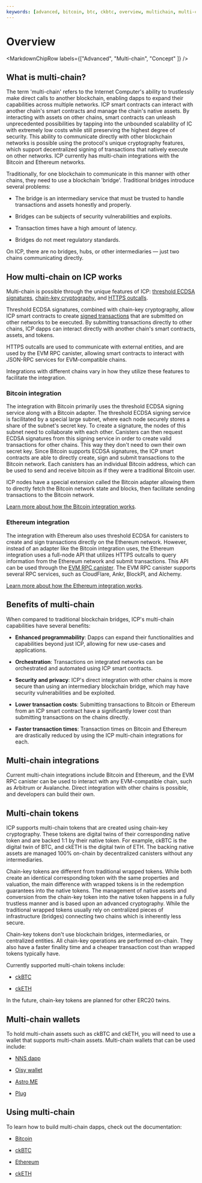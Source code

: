 ```yaml
---
keywords: [advanced, bitcoin, btc, ckbtc, overview, multichain, multi-chain, ethereum, evm, eth, cketh]
---
```



# Overview

<MarkdownChipRow labels={["Advanced", "Multi-chain", "Concept" ]} />

## What is multi-chain?

The term 'multi-chain' refers to the Internet Computer's ability to trustlessly make direct calls to another blockchain, enabling dapps to expand their capabilities across multiple networks. ICP smart contracts can interact with another chain's smart contracts and manage the chain's native assets. By interacting with assets on other chains, smart contracts can unleash unprecedented possibilities by tapping into the unbounded scalability of IC with extremely low costs while still preserving the highest degree of security. This ability to communicate directly with other blockchain networks is possible using the protocol's unique cryptography features, which support decentralized signing of transactions that natively execute on other networks. ICP currently has multi-chain integrations with the Bitcoin and Ethereum networks.

Traditionally, for one blockchain to communicate in this manner with other chains, they need to use a blockchain 'bridge'. Traditional bridges introduce several problems:

- The bridge is an intermediary service that must be trusted to handle transactions and assets honestly and properly.

- Bridges can be subjects of security vulnerabilities and exploits.

- Transaction times have a high amount of latency.

- Bridges do not meet regulatory standards.

On ICP, there are no bridges, hubs, or other intermediaries — just two chains communicating directly.

## How multi-chain on ICP works

Multi-chain is possible through the unique features of ICP: [threshold ECDSA signatures](/docs/current/references/t-ecdsa-how-it-works), [chain-key cryptography](https://internetcomputer.org/how-it-works/chain-key-technology), and [HTTPS outcalls](/docs/current/references/https-outcalls-how-it-works).

Threshold ECDSA signatures, combined with chain-key cryptography, allow ICP smart contracts to create [signed transactions](/docs/current/developer-docs/smart-contracts/encryption/signing-transactions) that are submitted on other networks to be executed. By submitting transactions directly to other chains, ICP dapps can interact directly with another chain's smart contracts, assets, and tokens.

HTTPS outcalls are used to communicate with external entities, and are used by the EVM RPC canister, allowing smart contracts to interact with JSON-RPC services for EVM-compatible chains.

Integrations with different chains vary in how they utilize these features to facilitate the integration.

### Bitcoin integration

The integration with Bitcoin primarily uses the threshold ECDSA signing service along with a Bitcoin adapter. The threshold ECDSA signing service is facilitated by a special large subnet, where each node securely stores a share of the subnet's secret key. To create a signature, the nodes of this subnet need to collaborate with each other. Canisters can then request ECDSA signatures from this signing service in order to create valid transactions for other chains. This way they don't need to own their own secret key. Since Bitcoin supports ECDSA signatures, the ICP smart contracts are able to directly create, sign  and submit transactions to the Bitcoin network. Each canisters has an individual Bitcoin address, which can be used to send and receive bitcoin as if they were a traditional Bitcoin user.

 ICP nodes have a special extension called the Bitcoin adapter allowing them to directly fetch the Bitcoin network state and blocks, then facilitate sending transactions to the Bitcoin network.

[Learn more about how the Bitcoin integration works](/docs/current/developer-docs/multi-chain/bitcoin/overview).

### Ethereum integration

The integration with Ethereum also uses threshold ECDSA for canisters to create and sign transactions directly on the Ethereum network. However, instead of an adapter like the Bitcoin integration uses, the Ethereum integration uses a full-node API that utilizes HTTPS outcalls to query information from the Ethereum network and submit transactions. This API can be used through the [EVM RPC canister](/docs/current/developer-docs/multi-chain/ethereum/evm-rpc). The EVM RPC canister supports several RPC services, such as CloudFlare, Ankr, BlockPI, and Alchemy.

[Learn more about how the Ethereum integration works](/docs/current/developer-docs/multi-chain/ethereum/overview).

## Benefits of multi-chain

When compared to traditional blockchain bridges, ICP's multi-chain capabilities have several benefits:

- **Enhanced programmability**: Dapps can expand their functionalities and capabilities beyond just ICP, allowing for new use-cases and applications.

- **Orchestration**: Transactions on integrated networks can be orchestrated and automated using ICP smart contracts.

- **Security and privacy**: ICP's direct integration with other chains is more secure than using an intermediary blockchain bridge, which may have security vulnerabilities and be exploited.

- **Lower transaction costs**: Submitting transactions to Bitcoin or Ethereum from an ICP smart contract have a significantly lower cost than submitting transactions on the chains directly.

- **Faster transaction times**: Transaction times on Bitcoin and Ethereum are drastically reduced by using the ICP multi-chain integrations for each.

## Multi-chain integrations

Current multi-chain integrations include Bitcoin and Ethereum, and the EVM RPC canister can be used to interact with any EVM-compatible chain, such as Arbitrum or Avalanche.  Direct integration with other chains is possible, and developers can build their own.

## Multi-chain tokens

ICP supports multi-chain tokens that are created using chain-key cryptography. These tokens are digital twins of their corresponding native token and are backed 1:1 by their native token. For example, ckBTC is the digital twin of BTC, and ckETH is the digital twin of ETH. The backing native assets are managed 100% on-chain by decentralized canisters without any intermediaries.

Chain-key tokens are different from traditional wrapped tokens. While both create an identical corresponding token with the same properties and valuation, the main difference with wrapped tokens is in the redemption guarantees into the native tokens. The management of native assets and conversion from the chain-key token into the native token happens in a fully trustless manner and is based upon an advanced cryptography. While the traditional wrapped tokens usually rely on centralized pieces of infrastructure (bridges) connecting two chains which is inherently less secure.

Chain-key tokens don't use blockchain bridges, intermediaries, or centralized entities. All chain-key operations are performed on-chain. They also have a faster finality time and a cheaper transaction cost than wrapped tokens typically have.

Currently supported multi-chain tokens include:

- [ckBTC](/docs/current/developer-docs/multi-chain/bitcoin/ckbtc)

- [ckETH](/docs/current/developer-docs/multi-chain/ethereum/cketh)

In the future, chain-key tokens are planned for other ERC20 twins.

## Multi-chain wallets

To hold multi-chain assets such as ckBTC and ckETH, you will need to use a wallet that supports multi-chain assets. Multi-chain wallets that can be used include:

- [NNS dapp](/docs/current/developer-docs/daos/nns/nns-app-quickstart#add-an-account)

- [Oisy wallet](https://oisy.com/)

- [Astro ME](https://astrox.me/)

- [Plug](https://plugwallet.ooo/)

## Using multi-chain

To learn how to build multi-chain dapps, check out the documentation:

- [Bitcoin](/docs/current/developer-docs/multi-chain/bitcoin/overview)

- [ckBTC](/docs/current/developer-docs/multi-chain/bitcoin/ckbtc)

- [Ethereum](/docs/current/developer-docs/multi-chain/ethereum/overview)

- [ckETH](/docs/current/developer-docs/multi-chain/ethereum/cketh)

